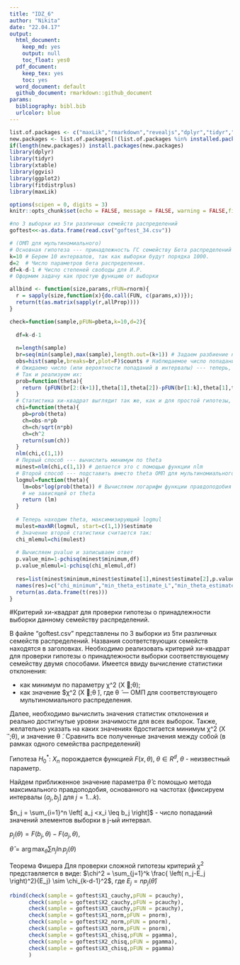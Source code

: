 ```yaml
---
title: "IDZ_6"
author: "Nikita"
date: "22.04.17"
output:
  html_document:
    keep_md: yes
    output: null
    toc_float: yes0
  pdf_document:
    keep_tex: yes
    toc: yes
  word_document: default
  github_document: rmarkdown::github_document
params:
  bibliography: bibl.bib
  urlcolor: blue
---
```


```r
list.of.packages <- c("maxLik","rmarkdown","revealjs","dplyr","tidyr","xtable","ggvis","ggplot2", "Rcpp","fitdistrplus")
new.packages <- list.of.packages[!(list.of.packages %in% installed.packages()[,"Package"])]
if(length(new.packages)) install.packages(new.packages)
library(dplyr)
library(tidyr)
library(xtable)
library(ggvis)
library(ggplot2)
library(fitdistrplus)
library(maxLik)

options(scipen = 0, digits = 3)
knitr::opts_chunk$set(echo = FALSE, message = FALSE, warning = FALSE,fig.path = "README_figs/README-")
```


```r
#по 3 выборки из 5ти различных семейств распределений
goftest<<-as.data.frame(read.csv("goftest_34.csv"))

# (ОМП для мультиномиального)
# Основная гипотеза --- принадлежность ГС семейству Бета распределений
k=10 # Берем 10 интервалов, так как выборки будут порядка 1000.
d=2  # Число параметров бета распределения.
df=k-d-1 # Число степеней свободы для И.Р.
# Оформим задачу как простую функцию от выборки

allbind <- function(size,params,rFUN=rnorm){
  r = sapply(size,function(x){do.call(FUN, c(params,x))});
  return(t(as.matrix(sapply(r,allProp))))
}

check=function(sample,pFUN=pbeta,k=10,d=2){
  
  df=k-d-1
  
  n=length(sample)
  br=seq(min(sample),max(sample),length.out=(k+1)) # Задаем разбиение носителя [0,1] равноотстоящими точками
  obs=hist(sample,breaks=br,plot=F)$counts # Наблюдаемое число попаданий в интервалы
  # Ожидаемо число (или вероятности попаданий в интервалы) --- теперь, является функцией от параметра theta
  # Так и реализуем их:
  prob=function(theta){
    return (pFUN(br[2:(k+1)],theta[1],theta[2])-pFUN(br[1:k],theta[1],theta[2]))
  }
  # Статистика хи-квадрат выглядит так же, как и для простой гипотезы, только теперь это функция от theta.
  chi=function(theta){
    pb=prob(theta)
    ch=obs-n*pb
    ch=ch/sqrt(n*pb)
    ch=ch^2
    return(sum(ch))
  }
  nlm(chi,c(1,1))
  # Первый способ --- вычислить минимум по theta
  minest=nlm(chi,c(1,1)) # делается это с помощью функции nlm
  # Второй способ --- подставить вместо theta ОМП для мультиномиального распределения
  logmul=function(theta){
    lm=obs*log(prob(theta)) # Вычисляем логарифм функции правдоподобия мультиномиального распределения с точностью до постоянной,
    # не зависящей от theta
    return (lm)
  }
  
  # Теперь находим theta, максимизирующий logmul
  mulest=maxNR(logmul, start=c(1,1))$estimate
  # Значение второй статистики считается так:
  chi_mlemul=chi(mulest)
  
  # Вычисляем pvalue и записываем ответ
  p.value_min=1-pchisq(minest$minimum,df)
  p.value_mlemul=1-pchisq(chi_mlemul,df)
  
  res=list(minest$minimum,minest$estimate[1],minest$estimate[2],p.value_min, chi_mlemul, mulest[1],mulest[2], p.value_mlemul)
  names(res)=c("chi_minimum","min_theta_estimate_L","min_theta_estimate_R","p.value_min","chi_mlemul","mle_mul_theta_estimate_L","mle_mul_theta_estimate_R", "p.value_mlemul")
  return(as.data.frame(t(res)))
}
```

#Критерий хи-квадрат для проверки гипотезы о принадлежности выборки данному семейству распределений.

В файле “goftest.csv” представлены по 3 выборки из 5ти различных семейств распределений. Названия соответствующих семейств находятся в заголовках. Необходимо реализовать критерий хи-квадрат для проверки гипотезы о принадлежности выборки соответствующему семейству двумя способами. Имеется ввиду вычисление статистики отклонения:

  -  как минимум по параметру  χ^2 (X ⃗;θ);
  -  как значение $χ^2 (X ⃗;θ ̃), где θ ̃ --- ОМП для соответствующего мультиномиального распределения.

Далее, необходимо вычислить значения статистик отклонения и реально достигнутые уровни значимости для всех выборок. Также, желательно указать на каких значениях θдостигается минимум χ^2 (X ⃗;θ), и значение θ ̃. Сравнить все полученные значения между собой (в рамках одного семейства распределений)

Гипотеза $H_0^*$: $Х_n$ порождается функцией $F(x,\theta),\; \theta \in R^d,\;  \theta$ - неизвестный параметр. 

Найдем приближенное значение параметра $\hat{\theta}$ с помощью метода максимального правдоподобия, основанного на частотах (фиксируем интервалы $\left(a_j,b_j \right]$ для $j=1 \dots k$).

 $n_j = \sum_{i=1}^n \left[ a_j <x_i \leq b_j \right]$  - число попаданий значений элементов выборки в j-ый интервал.
 
$p_j(\theta)=F(b_j,\theta)-F(a_j,\theta)$,

$\hat{\theta} = \arg \max_{\theta} \sum n_j \ln p_j(\theta)$ 

Теорема Фишера Для проверки сложной гипотезы критерий $\chi^2$ представляется в виде:
$\chi^2 = \sum_{j=1}^k \frac{ \left( n_j-E_j \right)^2}{E_j} \sim \chi_{k-d-1}^2$, где  $E_j=n p_j\left(\hat{\theta}\right)$

```r
rbind(check(sample = goftest$X1_cauchy,pFUN = pcauchy),
      check(sample = goftest$X2_cauchy,pFUN = pcauchy),
      check(sample = goftest$X3_cauchy,pFUN = pcauchy),
      check(sample = goftest$X1_norm,pFUN = pnorm),
      check(sample = goftest$X2_norm,pFUN = pnorm),
      check(sample = goftest$X3_norm,pFUN = pnorm),
      check(sample = goftest$X1_chisq,pFUN = pgamma),
      check(sample = goftest$X2_chisq,pFUN = pgamma),
      check(sample = goftest$X3_chisq,pFUN = pgamma)
      )
```

```r
```